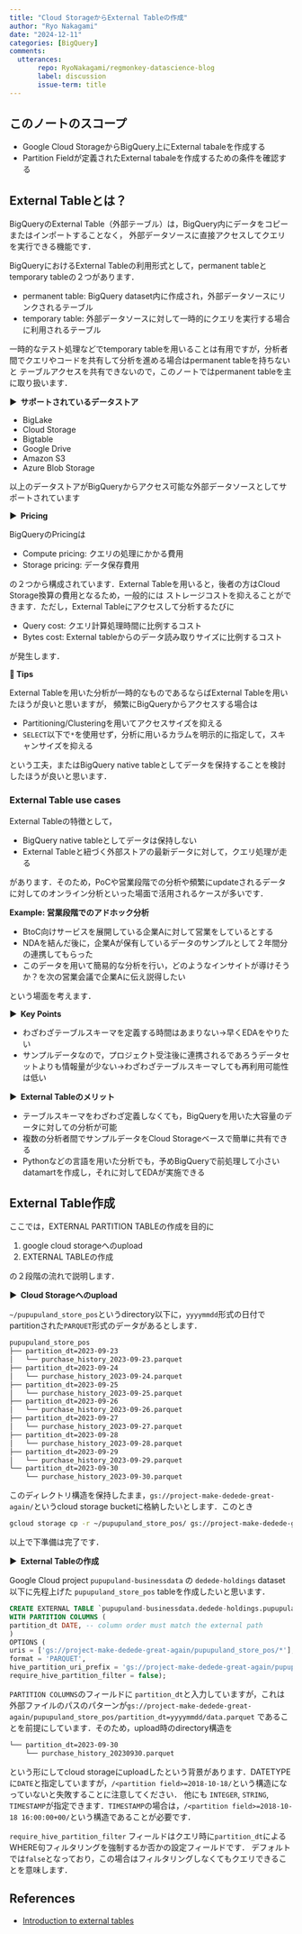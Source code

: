 ```yaml
---
title: "Cloud StorageからExternal Tableの作成"
author: "Ryo Nakagami"
date: "2024-12-11"
categories: [BigQuery]
comments:
  utterances:
       repo: RyoNakagami/regmonkey-datascience-blog
       label: discussion
       issue-term: title
---
```


## このノートのスコープ

- Google Cloud StorageからBigQuery上にExternal tabaleを作成する
- Partition Fieldが定義されたExternal tabaleを作成するための条件を確認する

## External Tableとは？

BigQueryのExternal Table（外部テーブル）は，BigQuery内にデータをコピーまたはインポートすることなく，
外部データソースに直接アクセスしてクエリを実行できる機能です．

BigQueryにおけるExternal Tableの利用形式として，permanent tableとtemporary tableの２つがあります．

- permanent table: BigQuery dataset内に作成され，外部データソースにリンクされるテーブル
- temporary table: 外部データソースに対して一時的にクエリを実行する場合に利用されるテーブル

一時的なテスト処理などでtemporary tableを用いることは有用ですが，分析者間でクエリやコードを共有して分析を進める場合はpermanent tableを持ちないと
テーブルアクセスを共有できないので，このノートではpermanent tableを主に取り扱います．

<strong > &#9654;&nbsp; サポートされているデータストア</strong>


- BigLake
- Cloud Storage
- Bigtable
- Google Drive
- Amazon S3
- Azure Blob Storage

以上のデータストアがBigQueryからアクセス可能な外部データソースとしてサポートされています

<strong > &#9654;&nbsp; Pricing</strong>

BigQueryのPricingは

- Compute pricing: クエリの処理にかかる費用
- Storage pricing: データ保存費用

の２つから構成されています．External Tableを用いると，後者の方はCloud Storage換算の費用となるため，一般的には
ストレージコストを抑えることができます．ただし，External Tableにアクセスして分析するたびに

- Query cost: クエリ計算処理時間に比例するコスト
- Bytes cost: External tableからのデータ読み取りサイズに比例するコスト

が発生します．

<div class="blog-custom-border">
<strong >📘 Tips</strong> <br>

External Tableを用いた分析が一時的なものであるならばExternal Tableを用いたほうが良いと思いますが，
頻繁にBigQueryからアクセスする場合は

- Partitioning/Clusteringを用いてアクセスサイズを抑える
- `SELECT`以下で`*`を使用せず，分析に用いるカラムを明示的に指定して，スキャンサイズを抑える

という工夫，またはBigQuery native tableとしてデータを保持することを検討したほうが良いと思います．

</div>

### External Table use cases

External Tableの特徴として，

- BigQuery native tableとしてデータは保持しない
- External Tableと紐づく外部ストアの最新データに対して，クエリ処理が走る

があります．そのため，PoCや営業段階での分析や頻繁にupdateされるデータに対してのオンライン分析といった場面で活用されるケースが多いです．


<div class="blog-custom-border">
<strong >Example: 営業段階でのアドホック分析</strong> <br>

- BtoC向けサービスを展開している企業Aに対して営業をしているとする
- NDAを結んだ後に，企業Aが保有しているデータのサンプルとして２年間分の連携してもらった
- このデータを用いて簡易的な分析を行い，どのようなインサイトが導けそうか？を次の営業会議で企業Aに伝え説得したい

という場面を考えます．

<strong > &#9654;&nbsp; Key Points</strong>

- わざわざテーブルスキーマを定義する時間はあまりない→早くEDAをやりたい
- サンプルデータなので，プロジェクト受注後に連携されるであろうデータセットよりも情報量が少ない→わざわざテーブルスキーマしても再利用可能性は低い

<strong > &#9654;&nbsp; External Tableのメリット</strong>

- テーブルスキーマをわざわざ定義しなくても，BigQueryを用いた大容量のデータに対しての分析が可能
- 複数の分析者間でサンプルデータをCloud Storageベースで簡単に共有できる
- Pythonなどの言語を用いた分析でも，予めBigQueryで前処理して小さいdatamartを作成し，それに対してEDAが実施できる

</div>

## External Table作成

ここでは，EXTERNAL PARTITION TABLEの作成を目的に

1. google cloud storageへのupload
2. EXTERNAL TABLEの作成

の２段階の流れで説明します．

<strong > &#9654;&nbsp; Cloud Storageへのupload</strong>

`~/pupupuland_store_pos`というdirectory以下に，`yyyymmdd`形式の日付でpartitionされた`PARQUET`形式のデータがあるとします．

```.bash
pupupuland_store_pos
├── partition_dt=2023-09-23
│   └── purchase_history_2023-09-23.parquet
├── partition_dt=2023-09-24
│   └── purchase_history_2023-09-24.parquet
├── partition_dt=2023-09-25
│   └── purchase_history_2023-09-25.parquet
├── partition_dt=2023-09-26
│   └── purchase_history_2023-09-26.parquet
├── partition_dt=2023-09-27
│   └── purchase_history_2023-09-27.parquet
├── partition_dt=2023-09-28
│   └── purchase_history_2023-09-28.parquet
├── partition_dt=2023-09-29
│   └── purchase_history_2023-09-29.parquet
└── partition_dt=2023-09-30
    └── purchase_history_2023-09-30.parquet
```

このディレクトリ構造を保持したまま，`gs://project-make-dedede-great-again/`というcloud storage bucketに格納したいとします．このとき

```.bash
gcloud storage cp -r ~/pupupuland_store_pos/ gs://project-make-dedede-great-again/
```

以上で下準備は完了です．

<strong > &#9654;&nbsp; External Tableの作成</strong>

Google Cloud project `pupupuland-businessdata` の `dedede-holdings` dataset以下に先程上げた `pupupuland_store_pos` tableを作成したいと思います． 

```.sql
CREATE EXTERNAL TABLE `pupupuland-businessdata.dedede-holdings.pupupuland_store_pos`
WITH PARTITION COLUMNS (
partition_dt DATE, -- column order must match the external path
)
OPTIONS (
uris = ['gs://project-make-dedede-great-again/pupupuland_store_pos/*'],
format = 'PARQUET',
hive_partition_uri_prefix = 'gs://project-make-dedede-great-again/pupupuland_store_pos',
require_hive_partition_filter = false);
```

`PARTITION COLUMNS`のフィールドに `partition_dt`と入力していますが，これは外部ファイルのパスのパターンが`gs://project-make-dedede-great-again/pupupuland_store_pos/partition_dt=yyyymmdd/data.parquet`
であることを前提にしています．そのため，upload時のdirectory構造を

```.bash
└── partition_dt=2023-09-30
    └── purchase_history_20230930.parquet
```

という形にしてcloud storageにuploadしたという背景があります．DATETYPEに`DATE`と指定していますが，`/<partition field>=2018-10-18/`という構造になっていないと失敗することに注意してください．
他にも `INTEGER`, `STRING`, `TIMESTAMP`が指定できます．`TIMESTAMP`の場合は，`/<partition field>=2018-10-18 16:00:00+00/`という構造であることが必要です．

`require_hive_partition_filter` フィールドはクエリ時に`partition_dt`によるWHERE句フィルタリングを強制するか否かの設定フィールドです．
デフォルトでは`false`となっており，この場合はフィルタリングしなくてもクエリできることを意味します．


References
----------
- [Introduction to external tables](https://cloud.google.com/bigquery/docs/external-tables)